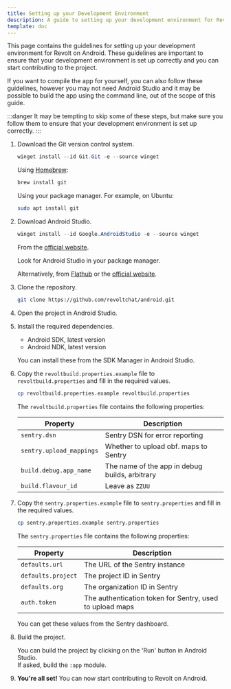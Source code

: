 ```yaml
---
title: Setting up your Development Environment
description: A guide to setting up your development environment for Revolt on Android.
template: doc
---
```


This page contains the guidelines for setting up your development environment for Revolt on Android. These guidelines are important to ensure that your development environment is set up correctly and you can start contributing to the project.

If you want to compile the app for yourself, you can also follow these guidelines, however you may not need Android Studio and it may be possible to build the app using the command line, out of the scope of this guide.

:::danger
It may be tempting to skip some of these steps, but make sure you follow them to ensure that your development environment is set up correctly.
:::


<Steps>

1.  Download the Git version control system.

    <Tabs syncKey="os">

    <TabItem label="Windows" icon="seti:windows">

    ```powershell
    winget install --id Git.Git -e --source winget
    ```

    </TabItem>

    <TabItem label="macOS" icon="apple">

    Using [Homebrew](https://brew.sh):

    ```zsh
    brew install git
    ```

    </TabItem>

    <TabItem label="Linux" icon="linux">

    Using your package manager. For example, on Ubuntu:

    ```sh
    sudo apt install git
    ```

    </TabItem>

    </Tabs>

2.  Download Android Studio.

    <Tabs syncKey="os">

    <TabItem label="Windows" icon="seti:windows">

    ```powershell
    winget install --id Google.AndroidStudio -e --source winget
    ```

    </TabItem>

    <TabItem label="macOS" icon="apple">

    From the [official website](https://developer.android.com/studio).

    </TabItem>

    <TabItem label="Linux" icon="linux">

    Look for Android Studio in your package manager.

    Alternatively, from [Flathub](https://flathub.org/apps/com.google.AndroidStudio) or the [official website](https://developer.android.com/studio).

    </TabItem>

    </Tabs>

3.  Clone the repository.

    ```sh
    git clone https://github.com/revoltchat/android.git
    ```

4.  Open the project in Android Studio.

5.  Install the required dependencies.

    -   Android SDK, latest version
    -   Android NDK, latest version

    You can install these from the SDK Manager in Android Studio.

6.  Copy the `revoltbuild.properties.example` file to `revoltbuild.properties` and fill in the required values.

    ```sh
    cp revoltbuild.properties.example revoltbuild.properties
    ```

    The `revoltbuild.properties` file contains the following properties:

    | Property                 | Description                                    |
    | ------------------------ | ---------------------------------------------- |
    | `sentry.dsn`             | Sentry DSN for error reporting                 |
    | `sentry.upload_mappings` | Whether to upload obf. maps to Sentry          |
    | `build.debug.app_name`   | The name of the app in debug builds, arbitrary |
    | `build.flavour_id`       | Leave as `ZZUU`                                |

7.  Copy the `sentry.properties.example` file to `sentry.properties` and fill in the required values.

    ```sh
    cp sentry.properties.example sentry.properties
    ```

    The `sentry.properties` file contains the following properties:

    | Property           | Description                                              |
    | ------------------ | -------------------------------------------------------- |
    | `defaults.url`     | The URL of the Sentry instance                           |
    | `defaults.project` | The project ID in Sentry                                 |
    | `defaults.org`     | The organization ID in Sentry                            |
    | `auth.token`       | The authentication token for Sentry, used to upload maps |

    You can get these values from the Sentry dashboard.

8.  Build the project.

    You can build the project by clicking on the 'Run' button in Android Studio.  
    If asked, build the `:app` module.

9.  **You're all set!** You can now start contributing to Revolt on Android.

</Steps>
